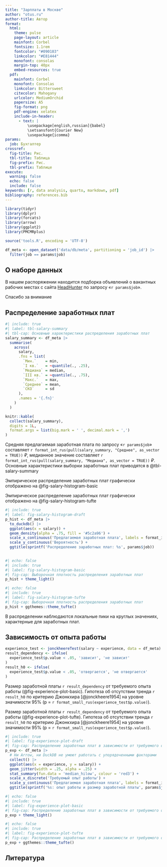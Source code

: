 ```yaml
---
title: "Зарплаты в Москве"
author: "otus.ru"
author-title: Автор
format:
  html:
    theme: pulse
    page-layout: article
    mainfont: Corbel
    fontsize: 1.1rem
    fontcolor: "#090103"
    linkcolor: "#E81444"
    monofont: consolas
    margin-top: 40px
    embed-resources: true
  pdf:
    mainfont: Corbel
    monofont: Consolas
    linkcolor: Bittersweet
    citecolor: Mahogany
    urlcolor: MediumOrchid
    papersize: A5
    fig-format: png
    pdf-engine: xelatex
    include-in-header:
      - text: |
          \usepackage[english,russian]{babel}
          \setsansfont{Courier New}
          \usepackage{icomma}
params:
  job: Бухгалтер
crossref:
  fig-title: Рис.
  tbl-title: Таблица
  fig-prefix: Рис.
  tbl-prefix: Таблице
execute: 
  warning: false
  echo: false
  include: false
keywords: [r, data analysis, quarto, markdown, pdf]
bibliography: references.bib
---
```


```r
library(tidyr)
library(dplyr)
library(forcats)
library(arrow)
library(ggplot2)
library(PMCMRplus)
```

```r
source('tools.R', encoding = 'UTF-8')
```

```r
df_meta <- open_dataset('data/db/meta', partitioning = 'job_id') |>
  filter(job == params$job)
```

## О наборе данных

В нашем распоряжении находится подборка объявлений о вакантных рабочих местах с сайта [HeadHunter](https://hh.ru/){target="_blank"} по запросу «`r params$job`».

::: {.callout-caution title="Внимание"}
Спасибо за внимание
:::

## Распределение заработных плат

```r
#| include: true
#| label: tbl-salary-summary
#| tbl-cap: Основные характеристики распределения заработных плат
salary_summary <- df_meta |>
  summarise(
    across(
      salary,
      .fns = list(
        `Мин.`    = min,
        `I кв.`   = ~quantile(., .25),
        `Медиана` = median,
        `III кв.` = ~quantile(., .75),
        `Макс.`   = max,
        `Среднее` = mean,
        `СКО`     = sd
      ),
      .names = '{.fn}'
    )
  )

knitr::kable(
  collect(salary_summary),
  digits = 1L,
  format.args = list(big.mark = ' ', decimal.mark = ',')
)
```

Средняя предлагаемая заработная плата по запросу «`r params$job`» составляет `r format_int_rus(pull(salary_summary, "Среднее", as_vector = TRUE))` ₽, медианное значение составляет `r format_int_rus(pull(salary_summary, "Медиана", as_vector = TRUE))` ₽. Основные характеристики выборки заработных плат приводятся в @tbl-salary-summary

::: {.content-visible unless-format="pdf"}
Эмпирическое распределение заработных плат графически отображено на @fig-salary-histogram-basic
:::

::: {.content-visible when-format="pdf"}
Эмпирическое распределение заработных плат графически отображено на @fig-salary-histogram-tufte
:::

```r
#| include: true
#| label: fig-salary-histogram-draft
p_hist <- df_meta |>
  to_duckdb() |>
  ggplot(aes(x = salary)) +
  geom_density(alpha = .75, fill = '#5c2a96') +
  scale_x_continuous('Предлагаемая заработная плата', labels = format_int_rus) +
  scale_y_continuous('Вероятность') +
  ggtitle(sprintf('Распределение заработных плат: %s', params$job))
  
```

::: {.content-visible unless-format="pdf"}
```r
#| echo: false
#| include: true
#| label: fig-salary-histogram-basic
#| fig-cap: Выборочная плотность распределения заработных плат
p_hist + theme_light()
```
:::

::: {.content-visible when-format="pdf"}
```r
#| echo: false
#| include: true
#| label: fig-salary-histogram-tufte
#| fig-cap: Выборочная плотность распределения заработных плат
p_hist + ggthemes::theme_tufte()
```
:::

В распределении наблюдаются локальные пики на круглых значениях, характерные для заработных плат.

## Зависимость от опыта работы

```r
experience_test <- jonckheereTest(salary ~ experience, data = df_meta)
result_dependency <- ifelse(
  experience_test$p.value < .05, 'зависит', 'не зависит'
)
result_h0 <- ifelse(
  experience_test$p.value < .05, 'отвергается', 'не отвергается'
)
```

::: {.content-visible unless-format="pdf"}
Размер заработной платы `r result_dependency` от требуемого опыта работы (@fig-experience-plot-basic). Гипотеза об отсутствии тренда `r result_h0` по критерию Джонкхира [@jonckheere1954] на уровне значимости 95% (p = `r format_small_rus(experience_test$p.value)`).
:::

::: {.content-visible when-format="pdf"}
Размер заработной платы `r result_dependency` от требуемого опыта работы (@fig-experience-plot-tufte). Гипотеза об отсутствии тренда `r result_h0` по критерию Джонкхира [@jonckheere1954] на уровне значимости 95% (p = `r format_small_rus(experience_test$p.value)`).
:::

```r
#| include: true
#| label: fig-experience-plot-draft
#| fig-cap: Распределение заработных плат в зависимости от требуемого опыта
p_exp <- df_meta |>
  # Ни Arrow, ни DuckDB не умеют работать с упорядоченными факторами
  collect() |>
  ggplot(aes(x = experience, y = salary)) +
  geom_jitter(width = .25, alpha = .25) +
  stat_summary(fun.data = 'median_hilow', colour = 'red3') +
  scale_x_discrete('Требуемый опыт работы') +
  scale_y_continuous('Предлагаемая заработная плата', labels = format_int_rus) +
  ggtitle(sprintf('%s: опыт работы и размер заработной платы', params$job))
```

::: {.content-visible unless-format="pdf"}
```r
#| echo: false
#| include: true
#| label: fig-experience-plot-basic
#| fig-cap: Распределение заработных плат в зависимости от требуемого опыта
p_exp + theme_light()
```
:::

::: {.content-visible when-format="pdf"}
```r
#| echo: false
#| include: true
#| label: fig-experience-plot-tufte
#| fig-cap: Распределение заработных плат в зависимости от требуемого опыта
p_exp + ggthemes::theme_tufte()
```
:::

::: {.content-visible unless-format="pdf"}
## Литература
:::

::: {#refs}
:::